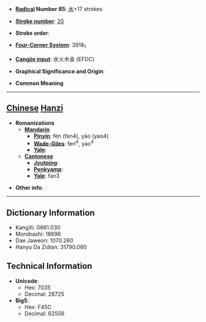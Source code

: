 * '''[[Wiktionary:Chinese radical index| Radical]] Number 85''': [[Wiktionary:Chinese radical index 水|水]]+17 strokes

* '''[[Wiktionary:Chinese total strokes index|Stroke number]]''': [[Wiktionary:Chinese total strokes index 20|20]]

* '''Stroke order''': 

* '''[[Wiktionary:Chinese four corner index|Four-Corner System]]''': 3918<sub>1</sub>

* '''[[Wiktionary:Chinese Cangjie index|Cangjie input]]''': 水火木金 (EFDC)

* '''Graphical Significance and Origin''': 

* '''Common Meaning'''

----

== [[Chinese]] [[Hanzi]] ==

* '''Romanizations'''
** '''[[Mandarin]]'''
*** '''[[Pinyin]]''': fèn (fen4), yào (yao4)
*** '''[[Wade-Giles]]''': fen<sup>4</sup>, yao<sup>4</sup>
*** '''[[Yale]]''': 
** '''[[Cantonese]]'''
*** '''[[Jyutping]]''':
*** '''[[Penkyamp]]''': 
*** '''[[Yale]]''': fan3

* '''Other info''': 

----

== Dictionary Information ==

* KangXi: 0661.030
* Morobashi: 18696
* Dae Jaweon: 1070.260
* Hanyu Da Zidian: 31790.060

== Technical Information ==

* '''Unicode''':
** Hex: 7035
** Decimal: 28725
* '''Big5''':
** Hex: F45C
** Decimal: 62556